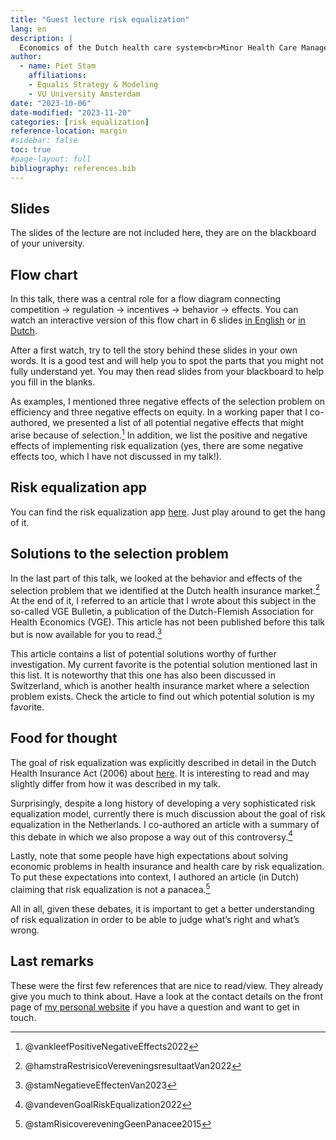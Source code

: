 ```yaml
---
title: "Guest lecture risk equalization"
lang: en
description: |
  Economics of the Dutch health care system<br>Minor Health Care Management<br>VU University Amsterdam
author:
  - name: Piet Stam
    affiliations:
    - Equalis Strategy & Modeling
    - VU University Amsterdam
date: "2023-10-06"
date-modified: "2023-11-20"
categories: [risk equalization]
reference-location: margin
#sidebar: false
toc: true
#page-layout: full
bibliography: references.bib
---
```


## Slides

The slides of the lecture are not included here, they are on the blackboard of your university.

## Flow chart

In this talk, there was a central role for a flow diagram connecting competition -> regulation -> incentives -> behavior -> effects. You can watch an interactive version of this flow chart in 6 slides [in English](https://pst.am/goal-risk-equalization/) or [in Dutch](https://pst.am/doel-risicoverevening).

After a first watch, try to tell the story behind these slides in your own words. It is a good test and will help you to spot the parts that you might not fully understand yet. You may then read slides from your blackboard to help you fill in the blanks.

As examples, I mentioned three negative effects of the selection problem on efficiency and three negative effects on equity. In a working paper that I co-authored, we presented a list of all potential negative effects that might arise because of selection.[^1] In addition, we list the positive and negative effects of implementing risk equalization (yes, there are some negative effects too, which I have not discussed in my talk!).

[^1]: @vankleefPositiveNegativeEffects2022

## Risk equalization app

You can find the risk equalization app [here](http://www.risicoverevening.nl). Just play around to get the hang of it.

## Solutions to the selection problem

In the last part of this talk, we looked at the behavior and effects of the selection problem that we identified at the Dutch health insurance market.[^2] At the end of it, I referred to an article that I wrote about this subject in the so-called VGE Bulletin, a publication of the Dutch-Flemish Association for Health Economics (VGE). This article has not been published before this talk but is now available for you to read.[^3]

[^2]: @hamstraRestrisicoVereveningsresultaatVan2022
[^3]: @stamNegatieveEffectenVan2023

This article contains a list of potential solutions worthy of further investigation. My current favorite is the potential solution mentioned last in this list. It is noteworthy that this one has also been discussed in Switzerland, which is another health insurance market where a selection problem exists. Check the article to find out which potential solution is my favorite.

## Food for thought

The goal of risk equalization was explicitly described in detail in the Dutch Health Insurance Act (2006) about [here](https://zoek.officielebekendmakingen.nl/stb-2005-389.html#IDA5LXXB). It is interesting to read and may slightly differ from how it was described in my talk.

Surprisingly, despite a long history of developing a very sophisticated risk equalization model, currently there is much discussion about the goal of risk equalization in the Netherlands. I co-authored an article with a summary of this debate in which we also propose a way out of this controversy.[^4]

[^4]: @vandevenGoalRiskEqualization2022

Lastly, note that some people have high expectations about solving economic problems in health insurance and health care by risk equalization. To put these expectations into context, I authored an article (in Dutch) claiming that risk equalization is not a panacea.[^5]

[^5]: @stamRisicovereveningGeenPanacee2015

All in all, given these debates, it is important to get a better understanding of risk equalization in order to be able to judge what's right and what's wrong. 

## Last remarks

These were the first few references that are nice to read/view. They already give you much to think about. Have a look at the contact details on the front page of [my personal website](https://www.pietstam.nl) if you have a question and want to get in touch.
